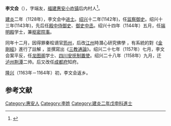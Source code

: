 '''李文会'''（{{bd|1100年||1165年}}），字端友，[[福建|福建]][[惠安|惠安]][[小岞镇|小岞镇]]后内村人<ref>{{cite book|author=惠安县地方志编纂委员会|title=惠安县志|publisher=方志出版社|location=北京市|isbn=7-80122-352-7|url=http://www.fjsq.gov.cn/ShowText.asp?ToBook=3192&index=1878&|edition=第1版|accessdate=2011-06-22|date=1998年7月|archive-url=https://web.archive.org/web/20161023205739/http://www.fjsq.gov.cn/ShowText.asp?ToBook=3192&index=1878&|archive-date=2016-10-23|dead-url=yes}}</ref>。

[[建炎|建炎]]二年（1128年），李文会中[[进士|进士]]。[[绍兴|绍兴]]十二年(1142年)，任[[监察御史|监察御史]]。绍兴十三年(1143年)，先后任[[殿中侍御史|殿中侍御史]]、[[御史中丞|御史中丞]]。绍兴十四年（1144年）五月，任[[端明殿|端明殿]]学士，兼[[枢密院事|枢密院事]]。

同年十二月，因得罪秦桧谪官[[筠州|筠州]]，后改[[江州|江州]]時潛心研究佛學 ，有系統的對《[[金剛經|金剛經]]》進行了註解 ，並撰寫出《[[三教通論|三教通論]]》。绍兴二十七年（1157年）七月，李文会案平反，任[[龙图阁|龙图阁]]学士、[[四川|四川]][[安抚制置使|安抚制置使]]。绍兴二十八年（1158年）九月，迁[[泸州|泸州]][[荆潭|荆潭]]二帅。后又改任[[成都府|成都府]]知府。

[[隆兴|隆兴]]（1163年－1164年）初，李文会返乡。

== 参考文献 ==

<references/>

{{福建小作品}}
[[Category:惠安人|Category:惠安人]]
[[Category:李姓|Category:李姓]]

[[Category:建炎二年戊申科進士|Category:建炎二年戊申科進士]]